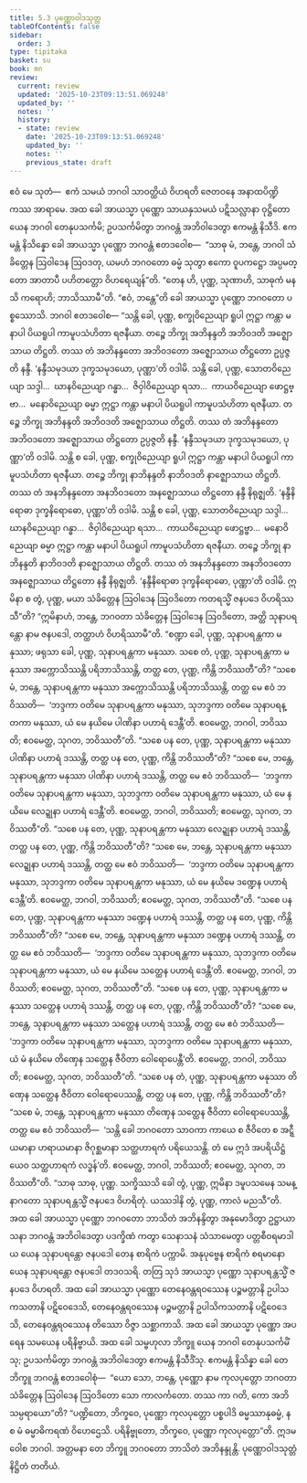 ```yaml
---
title: 5.3 ပုဏ္ဏောဝါဒသုတ္တ
tableOfContents: false
sidebar:
  order: 3
type: tipitaka
basket: su
book: mn
review:
  current: review
  updated: '2025-10-23T09:13:51.069248'
  updated_by: ''
  notes: ''
  history:
  - state: review
    date: '2025-10-23T09:13:51.069248'
    updated_by: ''
    notes: ''
    previous_state: draft
---
```



<ReviewStatus review={frontmatter.review} showDetails={true} />

<HypothesisAnnotation frontmatter={frontmatter} />

<DynamicBreadcrumb />

<Division number="395" book="mn" e="ch" v="24">

<Paragraph number="1145" book="mn">
ဧဝံ မေ သုတံ—  ဧကံ သမယံ ဘဂဝါ သာဝတ္ထိယံ ဝိဟရတိ ဇေတဝနေ အနာထပိဏ္ဍိကဿ အာရာမေ. အထ ခေါ အာယသ္မာ ပုဏ္ဏော သာယနှသမယံ ပဋိသလ္လာနာ ဝုဋ္ဌိတော ယေန ဘဂဝါ တေနုပသင်္ကမိ; ဥပသင်္ကမိတွာ ဘဂဝန္တံ အဘိဝါဒေတွာ ဧကမန္တံ နိသီဒိ. ဧကမန္တံ နိသိန္နော ခေါ အာယသ္မာ ပုဏ္ဏော ဘဂဝန္တံ ဧတဒဝေါစ—  “သာဓု မံ, ဘန္တေ, ဘဂဝါ သံခိတ္တေန ဩဝါဒေန ဩဝဒတု, ယမဟံ ဘဂဝတော ဓမ္မံ သုတွာ ဧကော ဝူပကဋ္ဌော အပ္ပမတ္တော အာတာပီ ပဟိတတ္တော ဝိဟရေယျန်”တိ. “တေန ဟိ, ပုဏ္ဏ, သုဏာဟိ, သာဓုကံ မနသိ ကရောဟိ; ဘာသိဿာမီ”တိ. “ဧဝံ, ဘန္တေ”တိ ခေါ အာယသ္မာ ပုဏ္ဏော ဘဂဝတော ပစ္စဿောသိ. ဘဂဝါ ဧတဒဝေါစ—
</Paragraph>

<Paragraph number="1146" book="mn">
“သန္တိ ခေါ, ပုဏ္ဏ, စက္ခုဝိညေယျာ ရူပါ ဣဋ္ဌာ ကန္တာ မနာပါ ပိယရူပါ ကာမူပသံဟိတာ ရဇနီယာ. တဉ္စေ ဘိက္ခု အဘိနန္ဒတိ အဘိဝဒတိ အဇ္ဈောသာယ တိဋ္ဌတိ. တဿ တံ အဘိနန္ဒတော အဘိဝဒတော အဇ္ဈောသာယ တိဋ္ဌတော ဥပ္ပဇ္ဇတိ နန္ဒီ. ‘နန္ဒီသမုဒယာ ဒုက္ခသမုဒယော, ပုဏ္ဏာ’တိ ဝဒါမိ.
</Paragraph>

<Paragraph number="1147" book="mn">
သန္တိ ခေါ, ပုဏ္ဏ, သောတဝိညေယျာ သဒ္ဒါ…  ဃာနဝိညေယျာ ဂန္ဓာ…  ဇိဝှါဝိညေယျာ ရသာ…  ကာယဝိညေယျာ ဖောဋ္ဌဗ္ဗာ…  မနောဝိညေယျာ ဓမ္မာ ဣဋ္ဌာ ကန္တာ မနာပါ ပိယရူပါ ကာမူပသံဟိတာ ရဇနီယာ. တဉ္စေ ဘိက္ခု အဘိနန္ဒတိ အဘိဝဒတိ အဇ္ဈောသာယ တိဋ္ဌတိ. တဿ တံ အဘိနန္ဒတော အဘိဝဒတော အဇ္ဈောသာယ တိဋ္ဌတော ဥပ္ပဇ္ဇတိ နန္ဒီ. ‘နန္ဒီသမုဒယာ ဒုက္ခသမုဒယော, ပုဏ္ဏာ’တိ ဝဒါမိ.
</Paragraph>

<Paragraph number="1148" book="mn">
သန္တိ စ ခေါ, ပုဏ္ဏ, စက္ခုဝိညေယျာ ရူပါ ဣဋ္ဌာ ကန္တာ မနာပါ ပိယရူပါ ကာမူပသံဟိတာ ရဇနီယာ. တဉ္စေ ဘိက္ခု နာဘိနန္ဒတိ နာဘိဝဒတိ နာဇ္ဈောသာယ တိဋ္ဌတိ. တဿ တံ အနဘိနန္ဒတော အနဘိဝဒတော အနဇ္ဈောသာယ တိဋ္ဌတော နန္ဒီ နိရုဇ္ဈတိ. ‘နန္ဒီနိရောဓာ ဒုက္ခနိရောဓော, ပုဏ္ဏာ’တိ ဝဒါမိ.
</Paragraph>

<Paragraph number="1149" book="mn">
သန္တိ စ ခေါ, ပုဏ္ဏ, သောတဝိညေယျာ သဒ္ဒါ…  ဃာနဝိညေယျာ ဂန္ဓာ…  ဇိဝှါဝိညေယျာ ရသာ…  ကာယဝိညေယျာ ဖောဋ္ဌဗ္ဗာ…  မနောဝိညေယျာ ဓမ္မာ ဣဋ္ဌာ ကန္တာ မနာပါ ပိယရူပါ ကာမူပသံဟိတာ ရဇနီယာ. တဉ္စေ ဘိက္ခု နာဘိနန္ဒတိ နာဘိဝဒတိ နာဇ္ဈောသာယ တိဋ္ဌတိ. တဿ တံ အနဘိနန္ဒတော အနဘိဝဒတော အနဇ္ဈောသာယ တိဋ္ဌတော နန္ဒီ နိရုဇ္ဈတိ. ‘နန္ဒီနိရောဓာ ဒုက္ခနိရောဓော, ပုဏ္ဏာ’တိ ဝဒါမိ.
</Paragraph>

<Paragraph number="1150" book="mn">
ဣမိနာ စ တွံ, ပုဏ္ဏ, မယာ သံခိတ္တေန ဩဝါဒေန ဩဝဒိတော ကတရသ္မိံ ဇနပဒေ ဝိဟရိဿသီ”တိ? “ဣမိနာဟံ, ဘန္တေ, ဘဂဝတာ သံခိတ္တေန ဩဝါဒေန ဩဝဒိတော, အတ္ထိ သုနာပရန္တော နာမ ဇနပဒေါ, တတ္ထာဟံ ဝိဟရိဿာမီ”တိ.
</Paragraph>

</Division>
<Division number="396" book="mn" e="ch" v="24">

<Paragraph number="1151" book="mn">
“စဏ္ဍာ ခေါ, ပုဏ္ဏ, သုနာပရန္တကာ မနုဿာ; ဖရုသာ ခေါ, ပုဏ္ဏ, သုနာပရန္တကာ မနုဿာ. သစေ တံ, ပုဏ္ဏ, သုနာပရန္တကာ မနုဿာ အက္ကောသိဿန္တိ ပရိဘာသိဿန္တိ, တတ္ထ တေ, ပုဏ္ဏ, ကိန္တိ ဘဝိဿတီ”တိ? “သစေ မံ, ဘန္တေ, သုနာပရန္တကာ မနုဿာ အက္ကောသိဿန္တိ ပရိဘာသိဿန္တိ, တတ္ထ မေ ဧဝံ ဘဝိဿတိ—  ‘ဘဒ္ဒကာ ဝတိမေ သုနာပရန္တကာ မနုဿာ, သုဘဒ္ဒကာ ဝတိမေ သုနာပရန္တကာ မနုဿာ, ယံ မေ နယိမေ ပါဏိနာ ပဟာရံ ဒေန္တီ’တိ. ဧဝမေတ္ထ, ဘဂဝါ, ဘဝိဿတိ; ဧဝမေတ္ထ, သုဂတ, ဘဝိဿတီ”တိ.
</Paragraph>

<Paragraph number="1152" book="mn">
“သစေ ပန တေ, ပုဏ္ဏ, သုနာပရန္တကာ မနုဿာ ပါဏိနာ ပဟာရံ ဒဿန္တိ, တတ္ထ ပန တေ, ပုဏ္ဏ, ကိန္တိ ဘဝိဿတီ”တိ? “သစေ မေ, ဘန္တေ, သုနာပရန္တကာ မနုဿာ ပါဏိနာ ပဟာရံ ဒဿန္တိ, တတ္ထ မေ ဧဝံ ဘဝိဿတိ—  ‘ဘဒ္ဒကာ ဝတိမေ သုနာပရန္တကာ မနုဿာ, သုဘဒ္ဒကာ ဝတိမေ သုနာပရန္တကာ မနုဿာ, ယံ မေ နယိမေ လေဍ္ဍုနာ ပဟာရံ ဒေန္တီ’တိ. ဧဝမေတ္ထ, ဘဂဝါ, ဘဝိဿတိ; ဧဝမေတ္ထ, သုဂတ, ဘဝိဿတီ”တိ.
</Paragraph>

<Paragraph number="1153" book="mn">
“သစေ ပန တေ, ပုဏ္ဏ, သုနာပရန္တကာ မနုဿာ လေဍ္ဍုနာ ပဟာရံ ဒဿန္တိ, တတ္ထ ပန တေ, ပုဏ္ဏ, ကိန္တိ ဘဝိဿတီ”တိ? “သစေ မေ, ဘန္တေ, သုနာပရန္တကာ မနုဿာ လေဍ္ဍုနာ ပဟာရံ ဒဿန္တိ, တတ္ထ မေ ဧဝံ ဘဝိဿတိ—  ‘ဘဒ္ဒကာ ဝတိမေ သုနာပရန္တကာ မနုဿာ, သုဘဒ္ဒကာ ဝတိမေ သုနာပရန္တကာ မနုဿာ, ယံ မေ နယိမေ ဒဏ္ဍေန ပဟာရံ ဒေန္တီ’တိ. ဧဝမေတ္ထ, ဘဂဝါ, ဘဝိဿတိ; ဧဝမေတ္ထ, သုဂတ, ဘဝိဿတီ”တိ.
</Paragraph>

<Paragraph number="1154" book="mn">
“သစေ ပန တေ, ပုဏ္ဏ, သုနာပရန္တကာ မနုဿာ ဒဏ္ဍေန ပဟာရံ ဒဿန္တိ, တတ္ထ ပန တေ, ပုဏ္ဏ, ကိန္တိ ဘဝိဿတီ”တိ? “သစေ မေ, ဘန္တေ, သုနာပရန္တကာ မနုဿာ ဒဏ္ဍေန ပဟာရံ ဒဿန္တိ, တတ္ထ မေ ဧဝံ ဘဝိဿတိ—  ‘ဘဒ္ဒကာ ဝတိမေ သုနာပရန္တကာ မနုဿာ, သုဘဒ္ဒကာ ဝတိမေ သုနာပရန္တကာ မနုဿာ, ယံ မေ နယိမေ သတ္ထေန ပဟာရံ ဒေန္တီ’တိ. ဧဝမေတ္ထ, ဘဂဝါ, ဘဝိဿတိ; ဧဝမေတ္ထ, သုဂတ, ဘဝိဿတီ”တိ.
</Paragraph>

<Paragraph number="1155" book="mn">
“သစေ ပန တေ, ပုဏ္ဏ, သုနာပရန္တကာ မနုဿာ သတ္ထေန ပဟာရံ ဒဿန္တိ, တတ္ထ ပန တေ, ပုဏ္ဏ, ကိန္တိ ဘဝိဿတီ”တိ? “သစေ မေ, ဘန္တေ, သုနာပရန္တကာ မနုဿာ သတ္ထေန ပဟာရံ ဒဿန္တိ, တတ္ထ မေ ဧဝံ ဘဝိဿတိ—  ‘ဘဒ္ဒကာ ဝတိမေ သုနာပရန္တကာ မနုဿာ, သုဘဒ္ဒကာ ဝတိမေ သုနာပရန္တကာ မနုဿာ, ယံ မံ နယိမေ တိဏှေန သတ္ထေန ဇီဝိတာ ဝေါရောပေန္တီ’တိ. ဧဝမေတ္ထ, ဘဂဝါ, ဘဝိဿတိ; ဧဝမေတ္ထ, သုဂတ, ဘဝိဿတီ”တိ.
</Paragraph>

<Paragraph number="1156" book="mn">
“သစေ ပန တံ, ပုဏ္ဏ, သုနာပရန္တကာ မနုဿာ တိဏှေန သတ္ထေန ဇီဝိတာ ဝေါရောပေဿန္တိ, တတ္ထ ပန တေ, ပုဏ္ဏ, ကိန္တိ ဘဝိဿတီ”တိ? “သစေ မံ, ဘန္တေ, သုနာပရန္တကာ မနုဿာ တိဏှေန သတ္ထေန ဇီဝိတာ ဝေါရောပေဿန္တိ, တတ္ထ မေ ဧဝံ ဘဝိဿတိ—  ‘သန္တိ ခေါ ဘဂဝတော သာဝကာ ကာယေ စ ဇီဝိတေ စ အဋ္ဋီယမာနာ ဟရာယမာနာ ဇိဂုစ္ဆမာနာ သတ္ထဟာရကံ ပရိယေသန္တိ. တံ မေ ဣဒံ အပရိယိဋ္ဌံယေဝ သတ္ထဟာရကံ လဒ္ဓန်’တိ. ဧဝမေတ္ထ, ဘဂဝါ, ဘဝိဿတိ; ဧဝမေတ္ထ, သုဂတ, ဘဝိဿတီ”တိ. “သာဓု သာဓု, ပုဏ္ဏ. သက္ခိဿသိ ခေါ တွံ, ပုဏ္ဏ, ဣမိနာ ဒမူပသမေန သမန္နာဂတော သုနာပရန္တသ္မိံ ဇနပဒေ ဝိဟရိတုံ. ယဿဒါနိ တွံ, ပုဏ္ဏ, ကာလံ မညသီ”တိ.
</Paragraph>

</Division>
<Division number="397" book="mn" e="ch" v="24">

<Paragraph number="1157" book="mn">
အထ ခေါ အာယသ္မာ ပုဏ္ဏော ဘဂဝတော ဘာသိတံ အဘိနန္ဒိတွာ အနုမောဒိတွာ ဥဋ္ဌာယာသနာ ဘဂဝန္တံ အဘိဝါဒေတွာ ပဒက္ခိဏံ ကတွာ သေနာသနံ သံသာမေတွာ ပတ္တစီဝရမာဒါယ ယေန သုနာပရန္တော ဇနပဒေါ တေန စာရိကံ ပက္ကာမိ. အနုပုဗ္ဗေန စာရိကံ စရမာနော ယေန သုနာပရန္တော ဇနပဒေါ တဒဝသရိ. တတြ သုဒံ အာယသ္မာ ပုဏ္ဏော သုနာပရန္တသ္မိံ ဇနပဒေ ဝိဟရတိ. အထ ခေါ အာယသ္မာ ပုဏ္ဏော တေနေဝန္တရဝဿေန ပဉ္စမတ္တာနိ ဥပါသကသတာနိ ပဋိဝေဒေသိ, တေနေဝန္တရဝဿေန ပဉ္စမတ္တာနိ ဥပါသိကသတာနိ ပဋိဝေဒေသိ, တေနေဝန္တရဝဿေန တိဿော ဝိဇ္ဇာ သစ္ဆာကာသိ. အထ ခေါ အာယသ္မာ ပုဏ္ဏော အပရေန သမယေန ပရိနိဗ္ဗာယိ.
</Paragraph>

<Paragraph number="1158" book="mn">
အထ ခေါ သမ္ဗဟုလာ ဘိက္ခူ ယေန ဘဂဝါ တေနုပသင်္ကမိံသု; ဥပသင်္ကမိတွာ ဘဂဝန္တံ အဘိဝါဒေတွာ ဧကမန္တံ နိသီဒိံသု. ဧကမန္တံ နိသိန္နာ ခေါ တေ ဘိက္ခူ ဘဂဝန္တံ ဧတဒဝေါစုံ—  “ယော သော, ဘန္တေ, ပုဏ္ဏော နာမ ကုလပုတ္တော ဘဂဝတာ သံခိတ္တေန ဩဝါဒေန ဩဝဒိတော သော ကာလင်္ကတော. တဿ ကာ ဂတိ, ကော အဘိသမ္ပရာယော”တိ? “ပဏ္ဍိတော, ဘိက္ခဝေ, ပုဏ္ဏော ကုလပုတ္တော ပစ္စပါဒိ ဓမ္မဿာနုဓမ္မံ, န စ မံ ဓမ္မာဓိကရဏံ ဝိဟေဌေသိ. ပရိနိဗ္ဗုတော, ဘိက္ခဝေ, ပုဏ္ဏော ကုလပုတ္တော”တိ.
</Paragraph>

<Paragraph number="1159" book="mn">
ဣဒမဝေါစ ဘဂဝါ. အတ္တမနာ တေ ဘိက္ခူ ဘဂဝတော ဘာသိတံ အဘိနန္ဒုန္တိ.

</Paragraph>
</Division>

<Paragraph number="1160" type="center" book="mn">
ပုဏ္ဏောဝါဒသုတ္တံ နိဋ္ဌိတံ တတိယံ.
</Paragraph>